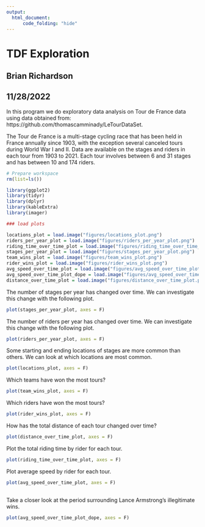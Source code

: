 ---
output:
  html_document:
      code_folding: "hide"
---
# TDF Exploration

## Brian Richardson
## 11/28/2022

In this program we do exploratory data analysis on Tour de France data using data obtained from: https://github.com/thomascamminady/LeTourDataSet.

The Tour de France is a multi-stage cycling race that has been held in France annually since 1903, with the exception several canceled tours during World War I and II. Data are available on the stages and riders in each tour from 1903 to 2021. Each tour involves between 6 and 31 stages and has between 10 and 174 riders.

```{r setup, echo=F, message=F, warning=F}

# Prepare workspace
rm(list=ls())

library(ggplot2)
library(tidyr)
library(dplyr)
library(kableExtra)
library(imager)

```

```{r load-data}

### load plots

locations_plot = load.image("figures/locations_plot.png")
riders_per_year_plot = load.image("figures/riders_per_year_plot.png")
riding_time_over_time_plot = load.image("figures/riding_time_over_time_plot.png")
stages_per_year_plot = load.image("figures/stages_per_year_plot.png")
team_wins_plot = load.image("figures/team_wins_plot.png")
rider_wins_plot = load.image("figures/rider_wins_plot.png")
avg_speed_over_time_plot = load.image("figures/avg_speed_over_time_plot.png")
avg_speed_over_time_plot_dope = load.image("figures/avg_speed_over_time_plot_dope.png")
distance_over_time_plot = load.image("figures/distance_over_time_plot.png")

```


The number of stages per year has changed over time. We can investigate this change with the following plot.

```{r stages-plot}

plot(stages_per_year_plot, axes = F)

```

The number of riders per year has changed over time. We can investigate this change with the following plot.

```{r rider-count-plot}

plot(riders_per_year_plot, axes = F)

```

Some starting and ending locations of stages are more common than others. We can look at which locations are most common.

```{r locations-plot}

plot(locations_plot, axes = F)

```

Which teams have won the most tours?

```{r team-wins-plot}

plot(team_wins_plot, axes = F)

```

Which riders have won the most tours?

```{r rider-wins-plot}

plot(rider_wins_plot, axes = F)

```

How has the total distance of each tour changed over time?

```{r distance-plot}

plot(distance_over_time_plot, axes = F)

```

Plot the total riding time by rider for each tour.

```{r riding-time-plot}

plot(riding_time_over_time_plot, axes = F)

```

Plot average speed by rider for each tour.

```{r avg-speed-plot}

plot(avg_speed_over_time_plot, axes = F)
  
```


Take a closer look at the period surrounding Lance Armstrong's illegitimate wins.

```{r avg-speed-plot-dope}

plot(avg_speed_over_time_plot_dope, axes = F)

```



